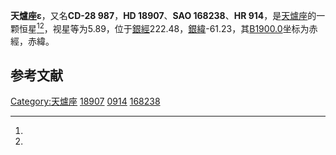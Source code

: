 {{Starbox begin
| name = 天爐座ε
}}
{{Starbox observe
| epoch = [[J2000.0|J2000.0]]
| constell = [[天爐座|天爐座]]<ref name=SIMBAD>{{cite web
 | url=http://simbad.u-strasbg.fr/simbad/sim-id?Ident=HR+914
 | title=Pulsating variable Star
 | publisher=Centre de Données astronomiques de Strasbourg
 | work=SIMBAD
 | accessdate=2012-07-13
 | archive-date=2016-03-17
 | archive-url=https://web.archive.org/web/20160317022851/http://simbad.u-strasbg.fr/simbad/sim-id?Ident=HR+914
 | dead-url=no
 }}</ref><ref name=DATA>{{cite web
 | url=http://vizier.u-strasbg.fr/viz-bin/VizieR-5?-out.add=.&-source=5050&-corr=PK=HR&-out.max=9999&HR=914
 | title=VizieR Detailed Page
 | accessdate=2012-07-13
 | archive-date=2016-03-04
 | archive-url=https://web.archive.org/web/20160304201650/http://vizier.u-strasbg.fr/viz-bin/VizieR-5?-out.add=.&-source=5050&-corr=PK=HR&-out.max=9999&HR=914
 | dead-url=no
 }}</ref>
| 星官 = 
| ra = {{RA|3|1|37.7}}<ref name=SIMBAD /><ref name=DATA />
| dec = {{DEC|-28|5|30}}<ref name=SIMBAD /><ref name=DATA />
| appmag_v = 5.89<ref name=SIMBAD /><ref name=DATA />
}}
{{Starbox character
| class = G5IV<ref name=SIMBAD /><ref name=DATA />
| b-v = 0.79<ref name=SIMBAD /><ref name=DATA />
| u-b = <ref name=SIMBAD /><ref name=DATA />
| r-i = <ref name=SIMBAD /><ref name=DATA />
| variable = 
}}
{{Starbox astrometry
| radial_v = 
| prop_mo_ra = 38
| parallax = 0.039
| p_error = 
}}
{{Starbox catalog
| names =CD-28 987，[[SAO星表|SAO]] 168238，[[HD星表|HD]] 18907，[[HR星表|HR]] 914}}
{{Starbox reference |Simbad=HR+914}}
{{Starbox end}}

'''天爐座ε'''，又名'''CD-28 987'''，'''HD 18907'''、'''SAO 168238'''、'''HR 914'''，是[[天爐座|天爐座]]的一颗恒星<ref name=SIMBAD /><ref name=DATA />，视星等为5.89，位于[[銀道座標系|銀經]]222.48，[[銀道座標系|銀緯]]-61.23，其[[B1900.0|B1900.0]]坐标为赤經{{RA|2|57|18.9}}，赤緯{{DEC|-28|-61.23|27}}。

== 参考文献 ==
{{reflist}}

{{star-stub}}

{{天爐座恒星}}
[[Category:天爐座|Category:天爐座]]
[[Category:HD和HDE天體|18907]]
[[Category:HR天體|0914]]
[[Category:SAO天體|168238]]